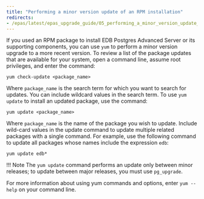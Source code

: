 ```yaml
---
title: "Performing a minor version update of an RPM installation"
redirects:
- /epas/latest/epas_upgrade_guide/05_performing_a_minor_version_update_of_an_rpm_installation/
---
```


If you used an RPM package to install EDB Postgres Advanced Server or its supporting components, you can use `yum` to perform a minor version upgrade to a more recent version. To review a list of the package updates that are available for your system, open a command line, assume root privileges, and enter the command:

```text
yum check-update <package_name>
```

Where `package_name` is the search term for which you want to search for updates. You can include wildcard values in the search term. To use `yum update` to install an updated package, use the command:

```text
yum update <package_name>
```

Where `package_name` is the name of the package you wish to update. Include wild-card values in the update command to update multiple related packages with a single command. For example, use the following command to update all packages whose names include the expression `edb`:

```text
yum update edb*
```

!!! Note
    The `yum update` command performs an update only between minor releases; to update between major releases, you must use `pg_upgrade`.

For more information about using yum commands and options, enter `yum --help` on your command line.


